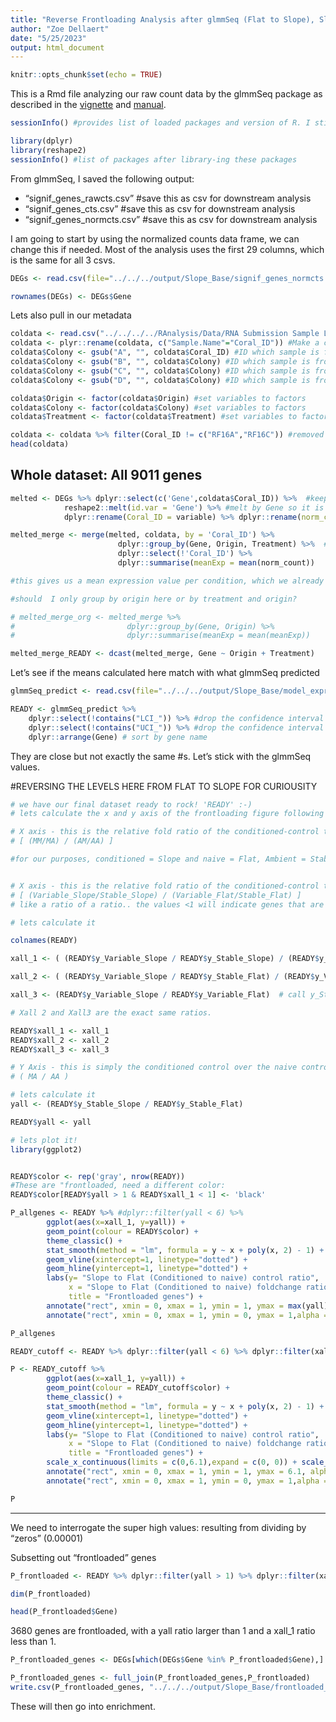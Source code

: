 ```yaml
---
title: "Reverse Frontloading Analysis after glmmSeq (Flat to Slope), Slope as Base Level"
author: "Zoe Dellaert"
date: "5/25/2023"
output: html_document
---
```


```r
knitr::opts_chunk$set(echo = TRUE)
```

This is a Rmd file analyzing our raw count data by the glmmSeq package as described in the [vignette](https://cran.r-project.org/web/packages/glmmSeq/vignettes/glmmSeq.html) and [manual](https://cran.r-project.org/web/packages/glmmSeq/glmmSeq.pdf).

```r
sessionInfo() #provides list of loaded packages and version of R. I still have version 4.1 for now.
```

```r
library(dplyr)
library(reshape2)
sessionInfo() #list of packages after library-ing these packages
```

From glmmSeq, I saved the following output:

- "signif_genes_rawcts.csv" #save this as csv for downstream analysis
- "signif_genes_cts.csv" #save this as csv for downstream analysis
- "signif_genes_normcts.csv" #save this as csv for downstream analysis

I am going to start by using the normalized counts data frame, we can change this if needed. Most of the analysis uses the first 29 columns, which is the same for all 3 csvs.

```r
DEGs <- read.csv(file="../../../output/Slope_Base/signif_genes_normcts.csv", sep=',', header=TRUE)  %>% dplyr::select(!c('X'))

rownames(DEGs) <- DEGs$Gene
```

Lets also pull in our metadata

```r
coldata <- read.csv("../../../../RAnalysis/Data/RNA Submission Sample List metadata.csv") #read in metadata file
coldata <- plyr::rename(coldata, c("Sample.Name"="Coral_ID")) #Make a column that represents the colonies
coldata$Colony <- gsub("A", "", coldata$Coral_ID) #ID which sample is from which colony by remobing letters after colony name
coldata$Colony <- gsub("B", "", coldata$Colony) #ID which sample is from which colony by remobing letters after colony name
coldata$Colony <- gsub("C", "", coldata$Colony) #ID which sample is from which colony by remobing letters after colony name
coldata$Colony <- gsub("D", "", coldata$Colony) #ID which sample is from which colony by remobing letters after colony name

coldata$Origin <- factor(coldata$Origin) #set variables to factors
coldata$Colony <- factor(coldata$Colony) #set variables to factors
coldata$Treatment <- factor(coldata$Treatment) #set variables to factors

coldata <- coldata %>% filter(Coral_ID != c("RF16A","RF16C")) #removed outlier rows from metadata
head(coldata)
```

## Whole dataset: All 9011 genes

```r
melted <- DEGs %>% dplyr::select(c('Gene',coldata$Coral_ID)) %>%  #keep only the columns with the gene name and normalized count per sample
            reshape2::melt(id.var = 'Gene') %>% #melt by Gene so it is in long form with one observation of a gene-sample pair and its normalized count per row, 414506 rows for 9011 genes * 46 samples
            dplyr::rename(Coral_ID = variable) %>% dplyr::rename(norm_count = value)

melted_merge <- merge(melted, coldata, by = 'Coral_ID') %>% 
                        dplyr::group_by(Gene, Origin, Treatment) %>%  #should  I only group by origin here or by treatment and origin?
                        dplyr::select(!'Coral_ID') %>% 
                        dplyr::summarise(meanExp = mean(norm_count))

#this gives us a mean expression value per condition, which we already had through glmmSeq  (predData) 

#should  I only group by origin here or by treatment and origin?

# melted_merge_org <- melted_merge %>% 
#                         dplyr::group_by(Gene, Origin) %>% 
#                         dplyr::summarise(meanExp = mean(meanExp))

melted_merge_READY <- dcast(melted_merge, Gene ~ Origin + Treatment)
```

Let's see if the means calculated here match with what glmmSeq predicted

```r
glmmSeq_predict <- read.csv(file="../../../output/Slope_Base/model_expression_prediction_allgenes.csv", sep=',', header=TRUE) %>% dplyr::rename("Gene" = 'X')

READY <- glmmSeq_predict %>%
    dplyr::select(!contains("LCI_")) %>% #drop the confidence interval columns for now 
    dplyr::select(!contains("UCI_")) %>% #drop the confidence interval columns for now 
    dplyr::arrange(Gene) # sort by gene name
```

They are close but not exactly the same #s. Let's stick with the glmmSeq values.


#REVERSING THE LEVELS HERE FROM FLAT TO SLOPE FOR CURIOUSITY
```r
# we have our final dataset ready to rock! 'READY' :-) 
# lets calculate the x and y axis of the frontloading figure following Barshis et al. 2013 criteria 

# X axis - this is the relative fold ratio of the conditioned-control to the naive-control as the following: 
# [ (MM/MA) / (AM/AA) ]

#for our purposes, conditioned = Slope and naive = Flat, Ambient = Stable, and Moderate = Variable


# X axis - this is the relative fold ratio of the conditioned-control to the naive-control as the following: 
# [ (Variable_Slope/Stable_Slope) / (Variable_Flat/Stable_Flat) ]
# like a ratio of a ratio.. the values <1 will indicate genes that are lower response to stress than the naive animals (opposite for values >1)

# lets calculate it 

colnames(READY)

xall_1 <- ( (READY$y_Variable_Slope / READY$y_Stable_Slope) / (READY$y_Variable_Flat / READY$y_Stable_Flat) ) # call y_Stable_Slope as the control for the y_Variable_Slope ratio

xall_2 <- ( (READY$y_Variable_Slope / READY$y_Stable_Flat) / (READY$y_Variable_Flat / READY$y_Stable_Flat) ) # call y_Stable_Flat as the control for the y_Variable_Slope ratio

xall_3 <- (READY$y_Variable_Slope / READY$y_Variable_Flat)  # call y_Stable_Flat as the control for the y_Variable_Slope ratio

# Xall 2 and Xall3 are the exact same ratios.

READY$xall_1 <- xall_1
READY$xall_2 <- xall_2
READY$xall_3 <- xall_3

# Y Axis - this is simply the conditioned control over the naive control 
# ( MA / AA ) 

# lets calculate it 
yall <- (READY$y_Stable_Slope / READY$y_Stable_Flat)

READY$yall <- yall
```


```r
# lets plot it! 
library(ggplot2)


READY$color <- rep('gray', nrow(READY))
#These are "frontloaded, need a different color:
READY$color[READY$yall > 1 & READY$xall_1 < 1] <- 'black'

P_allgenes <- READY %>% #dplyr::filter(yall < 6) %>% 
        ggplot(aes(x=xall_1, y=yall)) +
        geom_point(colour = READY$color) +
        theme_classic() + 
        stat_smooth(method = "lm", formula = y ~ x + poly(x, 2) - 1) +
        geom_vline(xintercept=1, linetype="dotted") + 
        geom_hline(yintercept=1, linetype="dotted") + 
        labs(y= "Slope to Flat (Conditioned to naive) control ratio", 
             x = "Slope to Flat (Conditioned to naive) foldchange ratio",
             title = "Frontloaded genes") +
        annotate("rect", xmin = 0, xmax = 1, ymin = 1, ymax = max(yall) + 1, alpha = .2) + 
        annotate("rect", xmin = 0, xmax = 1, ymin = 0, ymax = 1,alpha = .5)

P_allgenes

READY_cutoff <- READY %>% dplyr::filter(yall < 6) %>% dplyr::filter(xall_1 < 6)

P <- READY_cutoff %>% 
        ggplot(aes(x=xall_1, y=yall)) +
        geom_point(colour = READY_cutoff$color) +
        theme_classic() + 
        stat_smooth(method = "lm", formula = y ~ x + poly(x, 2) - 1) +
        geom_vline(xintercept=1, linetype="dotted") + 
        geom_hline(yintercept=1, linetype="dotted") + 
        labs(y= "Slope to Flat (Conditioned to naive) control ratio", 
             x = "Slope to Flat (Conditioned to naive) foldchange ratio",
             title = "Frontloaded genes") + 
        scale_x_continuous(limits = c(0,6.1),expand = c(0, 0)) + scale_y_continuous(limits = c(0,6.1), expand = c(0, 0)) + 
        annotate("rect", xmin = 0, xmax = 1, ymin = 1, ymax = 6.1, alpha = .2) + 
        annotate("rect", xmin = 0, xmax = 1, ymin = 0, ymax = 1,alpha = .5)

P
```


-------

We need to interrogate the super high values: resulting from dividing by "zeros" (0.00001)

Subsetting out "frontloaded" genes

```r
P_frontloaded <- READY %>% dplyr::filter(yall > 1) %>% dplyr::filter(xall_1 < 1) 

dim(P_frontloaded)

head(P_frontloaded$Gene)
```

3680 genes are frontloaded, with a yall ratio larger than 1 and a xall_1 ratio less than 1.

```r
P_frontloaded_genes <- DEGs[which(DEGs$Gene %in% P_frontloaded$Gene),]

P_frontloaded_genes <- full_join(P_frontloaded_genes,P_frontloaded)
write.csv(P_frontloaded_genes, "../../../output/Slope_Base/frontloaded_genes.csv") #save this as csv for downstream analysis
```

These will then go into enrichment.


